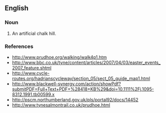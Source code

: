 ==English==

===Noun===
{{en-noun}}

# An artificial chalk hill.

===References===
*http://www.prudhoe.org/walking/walk4p1.htm
*http://www.bbc.co.uk/tyne/content/articles/2007/04/03/easter_events_2007_feature.shtml
*http://www.cycle-routes.org/hadrianscycleway/section_05/sect_05_guide_map1.html
*http://www.blackwell-synergy.com/action/showPdf?submitPDF=Full+Text+PDF+%28418+KB%29&doi=10.1111%2Fj.1095-8312.1991.tb00599.x
*http://pscm.northumberland.gov.uk/pls/portal92/docs/14452
*http://www.tynesalmontrail.co.uk/prudhoe.html